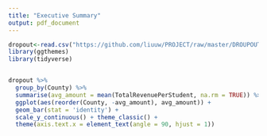 ```yaml
---
title: "Executive Summary"
output: pdf_document
---
```

```r
dropout<-read.csv("https://github.com/liuuw/PROJECT/raw/master/DROUPOUT_DATA.csv")
library(ggthemes)
library(tidyverse)


dropout %>% 
  group_by(County) %>% 
  summarise(avg_amount = mean(TotalRevenuePerStudent, na.rm = TRUE)) %>%
  ggplot(aes(reorder(County, -avg_amount), avg_amount)) +
  geom_bar(stat = 'identity') + 
  scale_y_continuous() + theme_classic() + 
  theme(axis.text.x = element_text(angle = 90, hjust = 1))

```
